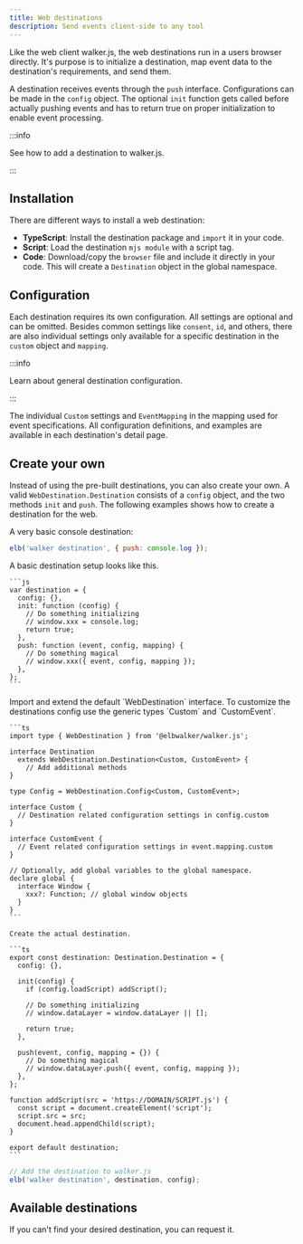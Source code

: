 ```yaml
---
title: Web destinations
description: Send events client-side to any tool
---
```



Like the&nbsp;<Link to="/docs/sources/walkerjs">web client walker.js</Link>, the
web destinations run in a users browser directly. It's purpose is to initialize
a destination, <Link to="/docs/destinations/#mapping">map event</Link> data to
the destination's requirements, and send them.

A destination receives events through the `push` interface. Configurations can
be made in the `config` object. The optional `init` function gets called before
actually pushing events and has to return true on proper initialization to
enable event processing.

:::info

See how to&nbsp;<Link to="/docs/sources/walkerjs/commands#destinations">add a
destination to walker.js</Link>.

:::

## Installation

There are different ways to install a web destination:

- **TypeScript**: Install the destination package and `import` it in your code.
- **Script**: Load the destination `mjs module` with a script tag.
- **Code**: Download/copy the `browser` file and include it directly in your
  code. This will create a `Destination` object in the global namespace.

## Configuration

Each destination requires its own configuration. All settings are optional and
can be omitted. Besides common settings like `consent`, `id`, and others, there
are also individual settings only available for a specific destination in the
`custom` object and `mapping`.

:::info

Learn about&nbsp;<Link to="/docs/destinations/#configuration">general
destination configuration</Link>.

:::

The individual `Custom` settings and `EventMapping` in the mapping used for event
specifications. All configuration definitions, and examples are available in
each destination's detail page.

## Create your own

Instead of using the pre-built destinations, you can also create your own. A
valid `WebDestination.Destination` consists of a `config` object, and the two
methods `init` and `push`. The following examples shows how to create a
destination for the web.

A very basic console destination:

```js
elb('walker destination', { push: console.log });
```

<Tabs>
  <TabItem value="js" label="JavaScript" default>
    A basic destination setup looks like this.

    ```js
    var destination = {
      config: {},
      init: function (config) {
        // Do something initializing
        // window.xxx = console.log;
        return true;
      },
      push: function (event, config, mapping) {
        // Do something magical
        // window.xxx({ event, config, mapping });
      },
    };
    ```

  </TabItem>
  <TabItem value="ts" label="TypeScript" default>
    Import and extend the default `WebDestination` interface.
    To customize the destinations config use the generic types `Custom`
    and `CustomEvent`.

    ```ts
    import type { WebDestination } from '@elbwalker/walker.js';

    interface Destination
      extends WebDestination.Destination<Custom, CustomEvent> {
        // Add additional methods
    }

    type Config = WebDestination.Config<Custom, CustomEvent>;

    interface Custom {
      // Destination related configuration settings in config.custom
    }

    interface CustomEvent {
      // Event related configuration settings in event.mapping.custom
    }

    // Optionally, add global variables to the global namespace.
    declare global {
      interface Window {
        xxx?: Function; // global window objects
      }
    }
    ```

    Create the actual destination.

    ```ts
    export const destination: Destination.Destination = {
      config: {},

      init(config) {
        if (config.loadScript) addScript();

        // Do something initializing
        // window.dataLayer = window.dataLayer || [];

        return true;
      },

      push(event, config, mapping = {}) {
        // Do something magical
        // window.dataLayer.push({ event, config, mapping });
      },
    };

    function addScript(src = 'https://DOMAIN/SCRIPT.js') {
      const script = document.createElement('script');
      script.src = src;
      document.head.appendChild(script);
    }

    export default destination;
    ```

  </TabItem>
</Tabs>

```js
// Add the destination to walker.js
elb('walker destination', destination, config);
```

## Available destinations

If you can't find your desired destination, you
can&nbsp;<Link to="https://github.com/elbwalker/walkerOS/issues/new?assignees=&labels=&template=feature_request.md&title=">request
it</Link>.


<DocCardList />
